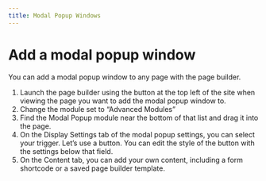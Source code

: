```yaml
---
title: Modal Popup Windows
---
```


# Add a modal popup window

You can add a modal popup window to any page with the page builder.

1. Launch the page builder using the button at the top left of the site when viewing the page you want to add the modal popup window to.
2. Change the module set to “Advanced Modules”
3. Find the Modal Popup module near the bottom of that list and drag it into the page.
4. On the Display Settings tab of the modal popup settings, you can select your trigger. Let’s use a button. You can edit the style of the button with the settings below that field.
5. On the Content tab, you can add your own content, including a form shortcode or a saved page builder template.